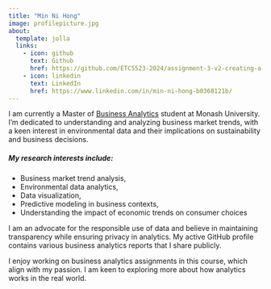 ```yaml
---
title: "Min Ni Hong"  
image: profilepicture.jpg
about:
  template: jolla
  links:
    - icon: github
      text: Github
      href: https://github.com/ETC5523-2024/assignment-3-v2-creating-a-blog-Mhon0009
    - icon: linkedin
      text: LinkedIn
      href: https://www.linkedin.com/in/min-ni-hong-b0368121b/
---
```


I am currently a Master of [Business Analytics](https://www.monash.edu/study/courses/find-a-course/business-analytics-b6022) student at Monash University. I'm dedicated to understanding and analyzing business market trends, with a keen interest in environmental data and their implications on sustainability and business decisions.

<div class="left-align">

##### **My research interests include:**

- Business market trend analysis,
- Environmental data analytics,
- Data visualization,
- Predictive modeling in business contexts,
- Understanding the impact of economic trends on consumer choices

</div>
I am an advocate for the responsible use of data and believe in maintaining transparency while ensuring privacy in analytics. My active GitHub profile contains various business analytics reports that I share publicly.

I enjoy working on business analytics assignments in this course, which align with my passion. I am keen to exploring more about how analytics works in the real world.





